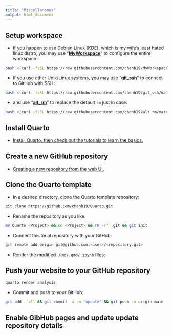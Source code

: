 ```yaml
---
title: "Miscellaneous"
output: html_document
---
```


## Setup workspace

- If you happen to use [Debian Linux (KDE)](https://cdimage.debian.org/debian-cd/current-live/amd64/iso-hybrid/), which is my wife's least hated linux distro, you may use "[**MyWorkspace**](https://github.com/chenh19/MyWorkspace)" to configure the entire workspace:

```bash
bash <(curl -fsSL https://raw.githubusercontent.com/chenh19/MyWorkspace/main/setup.sh)
```

- If you use other Unix/Linux systems, you may use "[**git_ssh**](https://github.com/chenh19/git_ssh)" to connect to GitHub with SSH:

```bash
bash <(curl -fsSL https://raw.githubusercontent.com/chenh19/git_ssh/main/gitssh.sh)
```

-  and use "[**alt_rm**](https://github.com/chenh19/alt_rm)" to replace the default ```rm``` just in case:

```bash
bash <(curl -fsSL https://raw.githubusercontent.com/chenh19/alt_rm/main/install.sh)
```

## Install Quarto

- [Install Quarto, then check out the tutorials to learn the basics.](https://quarto.org/docs/get-started/)

## Create a new GitHub repository

- [Creating a new repository from the web UI.](https://docs.github.com/en/repositories/creating-and-managing-repositories/creating-a-new-repository)


## Clone the Quarto template

- In a desired directory, clone the Quarto template repository:

```bash
git clone https://github.com/chenh19/Quarto.git
```

- Rename the repository as you like:

```bash
mv Quarto <Project> && cd <Project> && rm -rf .git && git init
```

- Connect this local repository with your GitHub:

```bash
git remote add origin git@github.com:<user>/<repository.git>
```

- Render the modified ```.Rmd/.qmd/.ipynb``` files:

## Push your website to your GitHub repository

```bash
quarto render analysis
```

- Commit and push to your GitHub:

```bash
git add --all && git commit -a -m "update" && git push -u origin main
```

## Enable GibHub pages and update update repository details
